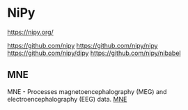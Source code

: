 = NiPy =

https://nipy.org/

https://github.com/nipy
https://github.com/nipy/nipy
https://github.com/nipy/dipy
https://github.com/nipy/nibabel


== MNE ==

MNE - Processes magnetoencephalography (MEG) and electroencephalography (EEG) 
data.  [[MNE]]




